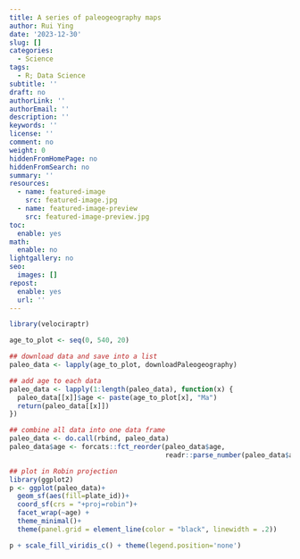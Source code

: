 ```yaml
---
title: A series of paleogeography maps
author: Rui Ying
date: '2023-12-30'
slug: []
categories:
  - Science
tags:
  - R; Data Science
subtitle: ''
draft: no
authorLink: ''
authorEmail: ''
description: ''
keywords: ''
license: ''
comment: no
weight: 0
hiddenFromHomePage: no
hiddenFromSearch: no
summary: ''
resources:
  - name: featured-image
    src: featured-image.jpg
  - name: featured-image-preview
    src: featured-image-preview.jpg
toc:
  enable: yes
math:
  enable: no
lightgallery: no
seo:
  images: []
repost:
  enable: yes
  url: ''
---
```



```r
library(velociraptr)

age_to_plot <- seq(0, 540, 20)

## download data and save into a list
paleo_data <- lapply(age_to_plot, downloadPaleogeography)

## add age to each data
paleo_data <- lapply(1:length(paleo_data), function(x) {
  paleo_data[[x]]$age <- paste(age_to_plot[x], "Ma")
  return(paleo_data[[x]])
})

## combine all data into one data frame
paleo_data <- do.call(rbind, paleo_data)
paleo_data$age <- forcats::fct_reorder(paleo_data$age,
                                       readr::parse_number(paleo_data$age))

## plot in Robin projection
library(ggplot2)
p <- ggplot(paleo_data)+
  geom_sf(aes(fill=plate_id))+
  coord_sf(crs = "+proj=robin")+
  facet_wrap(~age) +
  theme_minimal()+
  theme(panel.grid = element_line(color = "black", linewidth = .2))

p + scale_fill_viridis_c() + theme(legend.position='none')
```


